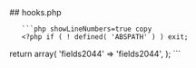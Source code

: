 

<div class="phpdocumentor-element -file">
    ## hooks.php

        

    
       ```php showLineNumbers=true copy
       <?php if ( ! defined( 'ABSPATH' ) ) exit;

return array(
	'fields2044' => 'fields2044',
);
       ```
</div>
